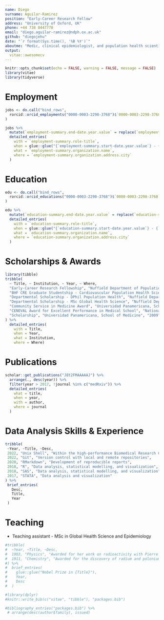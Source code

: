 ```yaml
---
name: Diego
surname: Aguilar-Ramirez
position: "Early-Career Research Fellow"
address: "University of Oxford, UK"
phone: +44 738 0447770
email: "diego.aguilar-ramirez@ndph.ox.ac.uk"
github: "diegojehu"
date: "`r format(Sys.time(), '%B %Y')`"
aboutme: "Medic, clinical epidemiologist, and population health scientist with a strong interest in cardiometabolic diseases in the Mexican population."
output: 
  vitae::awesomecv
---
```


```r
knitr::opts_chunk$set(echo = FALSE, warning = FALSE, message = FALSE)
library(vitae)
library(tidyverse)
```

# Employment
```r
jobs <- do.call("bind_rows",
  rorcid::orcid_employments("0000-0003-2298-3768")$`0000-0003-2298-3768`$`affiliation-group`$summaries
)

jobs %>%
  mutate(`employment-summary.end-date.year.value` = replace(`employment-summary.end-date.year.value`, is.na(`employment-summary.end-date.year.value`), "Present")) %>%
  detailed_entries(
    with = `employment-summary.role-title`,
    when = glue::glue("{`employment-summary.start-date.year.value`} - {`employment-summary.end-date.year.value`}"),
    what = `employment-summary.organization.name`,
    where = `employment-summary.organization.address.city`
  )
```

# Education
```r
edu <- do.call("bind_rows",
  rorcid::orcid_educations("0000-0003-2298-3768")$`0000-0003-2298-3768`$`affiliation-group`$summaries
)

edu %>%
  mutate(`education-summary.end-date.year.value` = replace(`education-summary.end-date.year.value`, is.na(`education-summary.end-date.year.value`), "Present")) %>%
  detailed_entries(
    with = `education-summary.role-title`,
    when = glue::glue("{`education-summary.start-date.year.value`} - {`education-summary.end-date.year.value`}"),
    what = `education-summary.organization.name`,
    where = `education-summary.organization.address.city`
  )
```

# Scholarships & Awards
```r
library(tibble)
tribble(
  ~ Title, ~ Institution, ~ Year, ~ Where,
  "Early-Career Research Fellowship", "Nuffield Department of Population Health", "2022", "Oxford, UK",
  "BHF CRE Graduate Studentship - Cardiovascular Population Health Sciences", "Oxford British Heart Foundation Centre for Research Excellence", "2018", "Oxford, UK",
  "Departmental Scholarship - DPhil Population Health", "Nuffield Department of Population Health", "2018", "Oxford, UK",
  "Departmental Scholarship - MSc Global Health Science", "Nuffield Department of Population Health", "2017", "Oxford, UK",
  "Community Service in Medicine Award", "Universidad Panamericana, School of Medicine", "2015", "Mexico City, MX",
  "CENEVAL Award for Excellent Performance in Medical School", "National Centre for the Evaluation of Higher Education", "2015", "Mexico City, MX",
  "Scholarship", "Universidad Panamericana, School of Medicine", "2009", "Mexico City, MX",
) %>% 
  detailed_entries(
    with = Title,
    when = Year,
    what = Institution,
    where = Where)
```

# Publications
```r
scholar::get_publications("J8t2FMAAAAAJ") %>%
  arrange(., desc(year)) %>%
  filter(year > 2017, !journal %in% c("medRxiv")) %>%
  detailed_entries(
    what = title,
    when = year,
    with = author,
    where = journal
  )
```

# Data Analysis Skills & Experience
```r
tribble(
 ~Year, ~Title, ~Desc,
 2022, "Unix Shell", "Within the high-performance Biomedical Research Computing (BMRC) system",
 2022, "Git", "Version control with local and remote repositories",
 2020, "RMarkdown", "Development of reproducible reports",
 2018, "R", "Data analysis, statistical modelling, and visualization",
 2018, "SAS", "Data analysis, statistical modelling, and visualization",
 2017, "STATA", "Data analysis and visualization"
) %>%
 brief_entries(
   Desc,
   Title,
   Year
 )
```

# Teaching

* Teaching assistant - MSc in Global Health Science and Epidemiology
```r
#tribble(
#  ~Year, ~Title, ~Desc,
#  1903, "Physics", "Awarded for her work on radioactivity with Pierre Curie and Henri Becquerel",
#  1911, "Chemistry", "Awarded for the discovery of radium and polonium"
#) %>% 
#  brief_entries(
#    glue::glue("Nobel Prize in {Title}"),
#    Year, 
#    Desc
#  )
```


```r
#library(dplyr)
#knitr::write_bib(c("vitae", "tibble"), "packages.bib")

#bibliography_entries("packages.bib") %>%
 # arrange(desc(author$family), issued)
```

